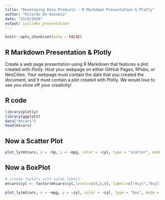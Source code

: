 ```yaml
---
title: "Developing Data Products - R Markdown Presentation & Plotly"
author: "Ricardo De Gouveia"
date: "23/8/2020"
output: ioslides_presentation
---
```


```r
knitr::opts_chunk$set(echo = FALSE)
```

## R Markdown Presentation & Plotly

Create a web page presentation using R Markdown that features a plot created with Plotly. Host your webpage on either GitHub Pages, RPubs, or NeoCities. Your webpage must contain the date that you created the document, and it must contain a plot created with Plotly. We would love to see you show off your creativity!

## R code

```r
library(plotly)
library(ggplot2)
data("mtcars")
head(mtcars)

```

\pagebreak


## Now a Scatter Plot

```r
plot_ly(mtcars, x = ~hp, y = ~mpg, color = ~cyl, type = "scatter", mode = "markers")
```


\pagebreak

## Now a BoxPlot

```r
# create factors with value labels
mtcars$cyl <- factor(mtcars$cyl,levels=c(4,6,8), labels=c("4cyl","6cyl","8cyl"))

plot_ly(mtcars, x = ~mpg, y = ~cyl, color = ~cyl, type = "box", mode = "markers")
```